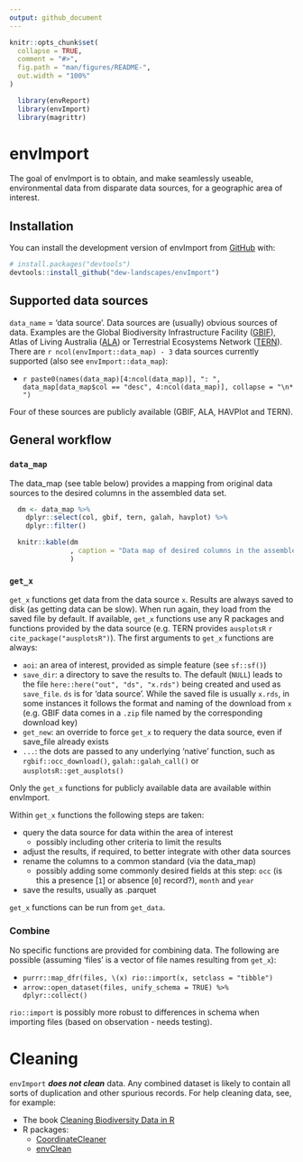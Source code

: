 ```yaml
---
output: github_document
---
```


<!-- README.md is generated from README.Rmd. Please edit that file -->

```r
knitr::opts_chunk$set(
  collapse = TRUE,
  comment = "#>",
  fig.path = "man/figures/README-",
  out.width = "100%"
)
```

```r

  library(envReport)
  library(envImport)
  library(magrittr)

```

# envImport

<!-- badges: start -->
<!-- badges: end -->

The goal of envImport is to obtain, and make seamlessly useable, environmental data from disparate data sources, for a geographic area of interest.

## Installation

You can install the development version of envImport from [GitHub](https://github.com/) with:

``` r
# install.packages("devtools")
devtools::install_github("dew-landscapes/envImport")
```

## Supported data sources

`data_name` = 'data source'. Data sources are (usually) obvious sources of data. Examples are the Global Biodiversity Infrastructure Facility ([GBIF](https://www.gbif.org/)), Atlas of Living Australia ([ALA](https://www.ala.org.au/)) or Terrestrial Ecosystems Network ([TERN](https://www.tern.org.au/)). There are `r ncol(envImport::data_map) - 3` data sources currently supported (also see `envImport::data_map`):

* `r paste0(names(data_map)[4:ncol(data_map)], ": ", data_map[data_map$col == "desc", 4:ncol(data_map)], collapse = "\n* ")`

Four of these sources are publicly available (GBIF, ALA, HAVPlot and TERN). 

## General workflow

### `data_map`

The data_map (see table below) provides a mapping from original data sources to the desired columns in the assembled data set.

```r

  dm <- data_map %>%
    dplyr::select(col, gbif, tern, galah, havplot) %>%
    dplyr::filter()

  knitr::kable(dm
               , caption = "Data map of desired columns in the assembled data (col) and names of columns in the original data. Where a column name from the original data source does not match columns in the original data source, the get_x function has usually created a new column to better meet the requirements of the final combined data set"
               )


```


### `get_x`

`get_x` functions get data from the data source `x`. Results are always saved to disk (as getting data can be slow). When run again, they load from the saved file by default. If available, `get_x` functions use any R packages and functions provided by the data source (e.g. TERN provides `ausplotsR` `r cite_package("ausplotsR")`). The first arguments to `get_x` functions are always:

* `aoi`: an area of interest, provided as simple feature (see `sf::sf()`)
* `save_dir`: a directory to save the results to. The default (`NULL`) leads to the file `here::here("out", "ds", "x.rds")` being created and used as `save_file`. `ds` is for 'data source'. While the saved file is usually `x.rds`, in some instances it follows the format and naming of the download from `x` (e.g. GBIF data comes in a `.zip` file named by the corresponding download key)
* `get_new`: an override to force `get_x` to requery the data source, even if save_file already exists
* `...`: the dots are passed to any underlying 'native' function, such as `rgbif::occ_download()`, `galah::galah_call()` or `ausplotsR::get_ausplots()`

Only the `get_x` functions for publicly available data are available within envImport.

Within `get_x` functions the following steps are taken:

* query the data source for data within the area of interest
    * possibly including other criteria to limit the results
* adjust the results, if required, to better integrate with other data sources
* rename the columns to a common standard (via the data_map)
    * possibly adding some commonly desired fields at this step: `occ` (is this a presence [`1`] or absence [`0`] record?), `month` and `year`
* save the results, usually as .parquet

`get_x` functions can be run from `get_data`.

### Combine

No specific functions are provided for combining data. The following are possible (assuming 'files' is a vector of file names resulting from `get_x`):

* `purrr::map_dfr(files, \(x) rio::import(x, setclass = "tibble")`
* `arrow::open_dataset(files, unify_schema = TRUE) %>% dplyr::collect()`

`rio::import` is possibly more robust to differences in schema when importing files (based on observation - needs testing).

# Cleaning

`envImport` **_does not clean_** data. Any combined dataset is likely to contain all sorts of duplication and other spurious records. For help cleaning data, see, for example:

* The book [Cleaning Biodiversity Data in R](https://cleaning-data-r.ala.org.au/)
* R packages:
    + [CoordinateCleaner](https://cran.r-project.org/web/packages/CoordinateCleaner/vignettes/Cleaning_GBIF_data_with_CoordinateCleaner.html)
    + [envClean](https://dew-landscapes.github.io/envClean/)


